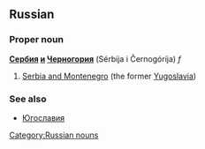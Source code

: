 ==Russian==
[[Category:Russian nouns]]
===Proper noun===
'''[[Сербия]] [[и]] [[Черногория]]''' (Sérbija i Černogórija) ''f''

#[[Serbia and Montenegro]] (the former [[Yugoslavia]])

===See also===
*[[Югославия]]